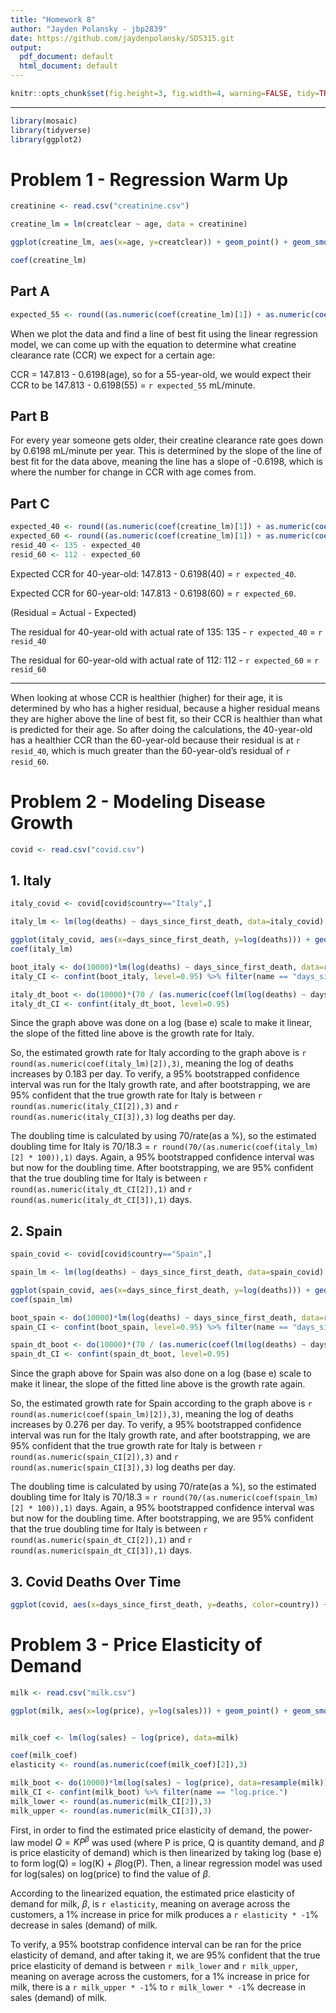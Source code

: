 ---
title: "Homework 8"
author: "Jayden Polansky - jbp2839"
date: https://github.com/jaydenpolansky/SDS315.git
output:
  pdf_document: default
  html_document: default
---

```{r global_options, echo=FALSE}
knitr::opts_chunk$set(fig.height=3, fig.width=4, warning=FALSE, tidy=TRUE, echo=FALSE, message=FALSE, options(scipen = 999), tidy.opts=list(width.cutoff=60))
```

------------------------------------------------------------------------

```{r}
library(mosaic)
library(tidyverse)
library(ggplot2)
```

# **Problem 1 - Regression Warm Up**

```{r, fig.width=5}
creatinine <- read.csv("creatinine.csv")

creatine_lm = lm(creatclear ~ age, data = creatinine)

ggplot(creatine_lm, aes(x=age, y=creatclear)) + geom_point() + geom_smooth(method = "lm", se=FALSE) + labs(x="Age", y="Creatine Clearance Rate (mL/min)",title="Creatine Clearance Rate versus Age") + theme(plot.title = element_text(hjust = 0.5))

coef(creatine_lm)
```

## **Part A**

```{r}
expected_55 <- round((as.numeric(coef(creatine_lm)[1]) + as.numeric(coef(creatine_lm)[2]) * 55),3)
```

When we plot the data and find a line of best fit using the linear regression model, we can come up with the equation to determine what creatine clearance rate (CCR) we expect for a certain age:

CCR = 147.813 - 0.6198(age), so for a 55-year-old, we would expect their CCR to be 147.813 - 0.6198(55) = `r expected_55` mL/minute.

## **Part B**

For every year someone gets older, their creatine clearance rate goes down by 0.6198 mL/minute per year. This is determined by the slope of the line of best fit for the data above, meaning the line has a slope of -0.6198, which is where the number for change in CCR with age comes from.

## **Part C**

```{r}
expected_40 <- round((as.numeric(coef(creatine_lm)[1]) + as.numeric(coef(creatine_lm)[2]) * 40),3)
expected_60 <- round((as.numeric(coef(creatine_lm)[1]) + as.numeric(coef(creatine_lm)[2]) * 60),3)
resid_40 <- 135 - expected_40
resid_60 <- 112 - expected_60
```

Expected CCR for 40-year-old: 147.813 - 0.6198(40) = `r expected_40`.

Expected CCR for 60-year-old: 147.813 - 0.6198(60) = `r expected_60`.

(Residual = Actual - Expected)

The residual for 40-year-old with actual rate of 135: 135 - `r expected_40` = `r resid_40`

The residual for 60-year-old with actual rate of 112: 112 - `r expected_60` = `r resid_60`

------------------------------------------------------------------------

When looking at whose CCR is healthier (higher) for their age, it is determined by who has a higher residual, because a higher residual means they are higher above the line of best fit, so their CCR is healthier than what is predicted for their age. So after doing the calculations, the 40-year-old has a healthier CCR than the 60-year-old because their residual is at `r resid_40`, which is much greater than the 60-year-old's residual of `r resid_60`.

\newpage

# **Problem 2 - Modeling Disease Growth**

```{r}
covid <- read.csv("covid.csv")
```

## **1. Italy**

```{r, fig.width=5.5, fig.height=2.5}
italy_covid <- covid[covid$country=="Italy",]

italy_lm <- lm(log(deaths) ~ days_since_first_death, data=italy_covid)

ggplot(italy_covid, aes(x=days_since_first_death, y=log(deaths))) + geom_point() + geom_smooth(method = "lm", se=FALSE) + labs(x="Days Since First Italy Covid Death", y="Italy Covid Deaths (log scale, base e)", title="Covid Deaths in Italy versus Days Since First Covid Death in Italy On Log Scale") + theme(plot.title = element_text(size = 9), axis.title.y = element_text(size = 10))
coef(italy_lm)

boot_italy <- do(10000)*lm(log(deaths) ~ days_since_first_death, data=resample(italy_covid))
italy_CI <- confint(boot_italy, level=0.95) %>% filter(name == "days_since_first_death")

italy_dt_boot <- do(10000)*(70 / (as.numeric(coef(lm(log(deaths) ~ days_since_first_death, data=resample(italy_covid)))[2])*100))
italy_dt_CI <- confint(italy_dt_boot, level=0.95)

```

Since the graph above was done on a log (base e) scale to make it linear, the slope of the fitted line above is the growth rate for Italy.

So, the estimated growth rate for Italy according to the graph above is `r round(as.numeric(coef(italy_lm)[2]),3)`, meaning the log of deaths increases by 0.183 per day. To verify, a 95% bootstrapped confidence interval was run for the Italy growth rate, and after bootstrapping, we are 95% confident that the true growth rate for Italy is between `r round(as.numeric(italy_CI[2]),3)` and `r round(as.numeric(italy_CI[3]),3)` log deaths per day.

The doubling time is calculated by using 70/rate(as a %), so the estimated doubling time for Italy is 70/18.3 = `r round(70/(as.numeric(coef(italy_lm)[2] * 100)),1)` days. Again, a 95% bootstrapped confidence interval was but now for the doubling time. After bootstrapping, we are 95% confident that the true doubling time for Italy is between `r round(as.numeric(italy_dt_CI[2]),1)` and `r round(as.numeric(italy_dt_CI[3]),1)` days.

## **2. Spain**

```{r, fig.width=5.5, fig.height=2.5}
spain_covid <- covid[covid$country=="Spain",]

spain_lm <- lm(log(deaths) ~ days_since_first_death, data=spain_covid)

ggplot(spain_covid, aes(x=days_since_first_death, y=log(deaths))) + geom_point() + geom_smooth(method = "lm", se=FALSE) + labs(x="Days Since First Spain Covid Death", y="Spain Covid Deaths (log scale, base e)", title="Covid Deaths in Spain versus Days Since First Covid Death in Spain On Log Scale") + theme(plot.title = element_text(size = 9), axis.title.y = element_text(size = 9))
coef(spain_lm)

boot_spain <- do(10000)*lm(log(deaths) ~ days_since_first_death, data=resample(spain_covid))
spain_CI <- confint(boot_spain, level=0.95) %>% filter(name == "days_since_first_death")

spain_dt_boot <- do(10000)*(70 / (as.numeric(coef(lm(log(deaths) ~ days_since_first_death, data=resample(spain_covid)))[2])*100))
spain_dt_CI <- confint(spain_dt_boot, level=0.95)
```

Since the graph above for Spain was also done on a log (base e) scale to make it linear, the slope of the fitted line above is the growth rate again.

So, the estimated growth rate for Spain according to the graph above is `r round(as.numeric(coef(spain_lm)[2]),3)`, meaning the log of deaths increases by 0.276 per day. To verify, a 95% bootstrapped confidence interval was run for the Italy growth rate, and after bootstrapping, we are 95% confident that the true growth rate for Italy is between `r round(as.numeric(spain_CI[2]),3)` and `r round(as.numeric(spain_CI[3]),3)` log deaths per day.

The doubling time is calculated by using 70/rate(as a %), so the estimated doubling time for Italy is 70/18.3 = `r round(70/(as.numeric(coef(spain_lm)[2] * 100)),1)` days. Again, a 95% bootstrapped confidence interval was but now for the doubling time. After bootstrapping, we are 95% confident that the true doubling time for Italy is between `r round(as.numeric(spain_dt_CI[2]),1)` and `r round(as.numeric(spain_dt_CI[3]),1)` days.

## **3. Covid Deaths Over Time**

```{r, fig.width=5.5, fig.height=3}
ggplot(covid, aes(x=days_since_first_death, y=deaths, color=country)) + geom_line(size=1) + labs(title = "Covid Deaths Over Time in Italy and Spain", y = "Deaths", x = "Days Since First Death")
```

\newpage

# **Problem 3 - Price Elasticity of Demand**

```{r, fig.width=4.5, fig.height=3}
milk <- read.csv("milk.csv")

ggplot(milk, aes(x=log(price), y=log(sales))) + geom_point() + geom_smooth(method="lm", se=FALSE) + labs(x="Price of Milk (on log scale, base e)", y="Sales of Milk (on log scale, base e)", title="Sales of Milk on Log Scale versus Price of Milk on Log Scale") + theme(plot.title = element_text(size = 10))


milk_coef <- lm(log(sales) ~ log(price), data=milk)

coef(milk_coef)
elasticity <- round(as.numeric(coef(milk_coef)[2]),3)

milk_boot <- do(10000)*lm(log(sales) ~ log(price), data=resample(milk))
milk_CI <- confint(milk_boot) %>% filter(name == "log.price.")
milk_lower <- round(as.numeric(milk_CI[2]),3)
milk_upper <- round(as.numeric(milk_CI[3]),3)
```

First, in order to find the estimated price elasticity of demand, the power-law model $Q = K P^{\beta}$ was used (where P is price, Q is quantity demand, and ${\beta}$ is price elasticity of demand) which is then linearized by taking log (base e) to form log(Q) = log(K) + ${\beta}$log(P). Then, a linear regression model was used for log(sales) on log(price) to find the value of ${\beta}$.

According to the linearized equation, the estimated price elasticity of demand for milk, ${\beta}$, is `r elasticity`, meaning on average across the customers, a 1% increase in price for milk produces a `r elasticity * -1`% decrease in sales (demand) of milk.

To verify, a 95% bootstrap confidence interval can be ran for the price elasticity of demand, and after taking it, we are 95% confident that the true price elasticity of demand is between `r milk_lower` and `r milk_upper`, meaning on average across the customers, for a 1% increase in price for milk, there is a `r milk_upper * -1`% to `r milk_lower * -1`% decrease in sales (demand) of milk.
